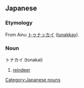 ==Japanese==
===Etymology===
From Ainu [[トゥナッカイ]] ([[tunakkay]]).
===Noun===
トナカイ (tonakai)
[[Category:Japanese nouns]]
#[[reindeer]]